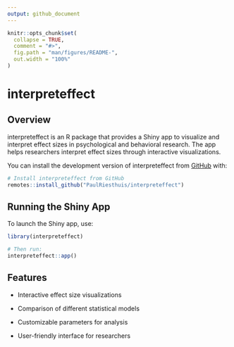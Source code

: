 ```yaml
---
output: github_document
---
```


```r
knitr::opts_chunk$set(
  collapse = TRUE,
  comment = "#>",
  fig.path = "man/figures/README-",
  out.width = "100%"
)
```

# interpreteffect

<!-- badges: start -->
<!-- badges: end -->

## Overview

interpreteffect is an R package that provides a Shiny app to visualize and interpret effect sizes in psychological and behavioral research. The app helps researchers interpret effect sizes through interactive visualizations.

You can install the development version of interpreteffect from [GitHub](https://github.com/) with:


```r
# Install interpreteffect from GitHub
remotes::install_github("PaulRiesthuis/interpreteffect")
```

## Running the Shiny App

To launch the Shiny app, use:

```r
library(interpreteffect)

# Then run: 
interpreteffect::app()
```


## Features
- Interactive effect size visualizations

- Comparison of different statistical models

- Customizable parameters for analysis

- User-friendly interface for researchers

